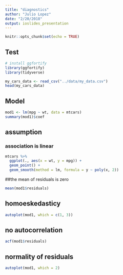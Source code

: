```yaml
---
title: "diagnostics"
author: "Julio Lopez"
date: "2/20/2018"
output: ioslides_presentation
---
```


```r
knitr::opts_chunk$set(echo = TRUE)
```

## Test

```r
# install ggfortify
library(ggfortify)
library(tidyverse)

my_cars_data <- read_csv("../data/my_data.csv")
head(my_cars_data)
```


## Model

```r
mod1 <- lm(mpg ~ wt, data = mtcars)
summary(mod1)$coef
```

## assumption
### association is linear

```r
mtcars %>%
  ggplot(., aes(x = wt, y = mpg)) +
  geom_point() +
  geom_smooth(method = lm, formula = y ~ poly(x, 2))
```

##the mean of residuals is zero

```r
mean(mod1$residuals)
```

## homoeskedasticy

```r
autoplot(mod1, which = c(1, 3))
```

## no autocorrelation
```r
acf(mod1$residuals)
```

## normality of residuals
```r
autoplot(mod1, which = 2)
```

